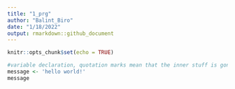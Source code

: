 ```yaml
---
title: "1_prg"
author: "Balint_Biro"
date: "1/18/2022"
output: rmarkdown::github_document
---
```


```r
knitr::opts_chunk$set(echo = TRUE)
```

```r
#variable declaration, quotation marks mean that the inner stuff is gonna be a string
message <- 'hello world!'
message
```


